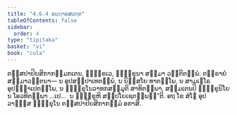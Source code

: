 ```yaml
---
title: "4.6.4 ອຏ຺ຐາຣສວຕ຺ຕ"
tableOfContents: false
sidebar:
  order: 4
type: "tipitaka"
basket: "vi"
book: "cula"
---
```



<DynamicBreadcrumb />

<Division number="211" book="cula">

<Paragraph number="869" book="cula">
ຕສ຺ສປາປິຍສິກາກມ຺ມກເຕນ, ຠິກ຺ຂເວ, ຠິກ຺ຂຸນາ ສມ຺ມາ ວຕ຺ຕິຕພ຺ພໍ. ຕຕ຺ຣາຍໍ ສມ຺ມາວຕ຺ຕນາ—
</Paragraph>

<Paragraph number="870" book="cula">
ນ ອຸປສມ຺ປາເທຕພ຺ພໍ, ນ ນິສ຺ສໂຍ ທາຕພ຺ໂພ, ນ ສາມເຓໂຣ ອຸປຏ຺ຐາເປຕພ຺ໂພ, ນ ຠິກ຺ຂຸໂນວາທກສມ຺ມຸຕິ ສາທິຕພ຺ພາ, ສມ຺ມເຕນປິ ຠິກ຺ຂຸນິໂຍ ນ ໂອວທິຕພ຺ພາ …ເປ…  ນ ຠິກ຺ຂູຫິ ສມ຺ປໂຍເຊຕພ຺ພນ຺”ຕິ. ອຖ ໂຂ ສໍໂຆ ອຸປວາຬສ຺ສ ຠິກ຺ຂຸໂນ ຕສ຺ສປາປິຍສິກາກມ຺ມໍ ອກາສິ.
</Paragraph>
</Division>